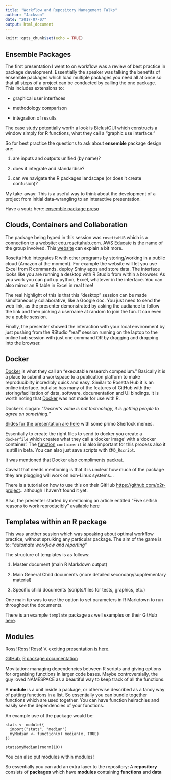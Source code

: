 ```yaml
---
title: "Workflow and Repository Management Talks"
author: "Jackson"
date: "2017-07-07"
output: html_document
---
```


```r
knitr::opts_chunk$set(echo = TRUE)

```
## Ensemble Packages
The first presentation I went to on workflow was a review of best practice in package development. Essentially the speaker was talking the benefits of ensemble packages which load multiple packages you need all at once so that all steps of a project can be conducted by calling the one package. This includes extensions to:

* graphical user interfaces

* methodology comparison

* integration of results

The case study potentially worth a look is BiclustGUI which constructs a window simply for R functions, what they call a "graphic use interface."

So for best practice the questions to ask about **ensemble** package design are:

1)  are inputs and outputs unified (by name)?

2)  does it integrate and standardise?

3)  can we navigate the R packages landscape (or does it create confusion)?

My take-away: This is a useful way to think about the development of a project from initial data-wrangling to an interactive presentation. 

Have a squiz here: [ensemble package preso](http://schd.ws/hosted_files/user2017/ff/useR2017_MO_v3.pdf)

## Clouds, Containers and Collaboration
The package being hyped in this session was `rosettaHUB` which is a connection to a website: edu.rosettahub.com. AWS Educate is the name of the group involved. This [website](https://www.rosettahub.com/welcome) can explain a bit more.

Rosetta Hub integrates R with other programs by storing/working in a public cloud (Amazon at the moment). For example the website will let you use Excel from R commands, deploy Shiny apps and store data. The interface looks like you are running a desktop with R Studio from within a browser. As you work you can pull up python, Excel, whatever in the interface. You can also mirror an R table in Excel in real time!

The real highlight of this is that this "desktop" session can be made simultaneously collaborative, like a Google doc. You just need to send the web link, as the presenter demonstrated by asking the audiance to follow the link and then picking a username at random to join the fun. It can even be a public session.

Finally, the presenter showed the interaction with your local environment by just pushing from the RStudio "real" session running on the laptop to the online hub session with just one command OR by dragging and dropping into the browser.

## Docker
[Docker](https://www.docker.com/) is what they call an "executable research compedium." Basically it is a place to submit a workspace to a publication platform to make reproducibilty incredibly quick and easy. Similar to Rosetta Hub it is an online interface. but also has many of the features of GitHub with the storing/facilitation of data, software, documentation and UI bindings. It is worth noting that [Docker](https://www.docker.com/) was not made for use with R.

Docker's slogan: *"Docker's value is not technology, it is getting people to agree on something."*

[Slides for the presentation are here](http://schd.ws/hosted_files/user2017/39/useR%212017-nuest-containerit-presentation.pdf) with some primo Sherlock memes.

Essentially to create the right files to send to docker you create a `dockerfile` which creates what they call a 'docker image' with a 'docker container'. The [function](https://github.com/o2r-project/containerit/) `containerit` is also important for this process also it is still in beta. You can also just save scripts with `CMD_Rscript`.

It was mentioned that Docker also compliments [packrat](https://github.com/rstudio/packrat).

Caveat that needs mentioning is that it is unclear how much of the package they are plugging will work on non-Linux systems... 

There is a tutorial on how to use this on their GitHub [https://github.com/o2r-project](https://github.com/o2r-project).. although I haven't found it yet.

Also, the presenter started by mentioning an article entitled "Five selfish reasons to work reproducibly" available [here](https://genomebiology.biomedcentral.com/articles/10.1186/s13059-015-0850-7)

## Templates within an R package
This was another session which was speaking about optimal workflow practice, without spruiking any particular package. The aim of the game is to: *"automate workflow and reporting"*

The structure of templates is as follows:

1)  Master document (main R Markdown output)

2)  Main General Child documents (more detailed secondary/supplementary material)

3)  Specific child documents (scripts/files for tests, graphics, etc.)

One main tip was to use the option to set parameters in R Markdown to run throughout the documents.

There is an example `template` package as well examples on their GitHub [here](http://schd.ws/hosted_files/user2017/04/business_reporting_610.pdf).


## Modules
Ross! Ross! Ross!
V. exciting [presentation is here](http://schd.ws/hosted_files/user2017/78/170707_useR17_SWarnholz.pdf).

[GitHub](https://github.com/wahani/modules), [R package documentation](https://cran.r-project.org/web/packages/modules/index.html)

Movitation: managing dependencies between R scripts and giving options for organising functions in larger code bases. Maybe controversially, the guy loved NAMESPACE as a beautiful way to keep track of all the functions.

A **module** is a unit inside a package, or otherwise described as a fancy way of putting functions in a list. So essentially you can bundle together functions which are used together. You can have function heirachies and easily see the dependencies of your functions.

An example use of the package would be:
```{}
stats <- module({
  import("stats", "median")
  myMedian <- function(x) median(x, TRUE)
})

stats$myMedian(rnorm(10))
```

You can also put modules within modules!

So essentially you can add an extra layer to the repository:
A **repository** consists of **packages** which have **modules** containing **functions** and **data**